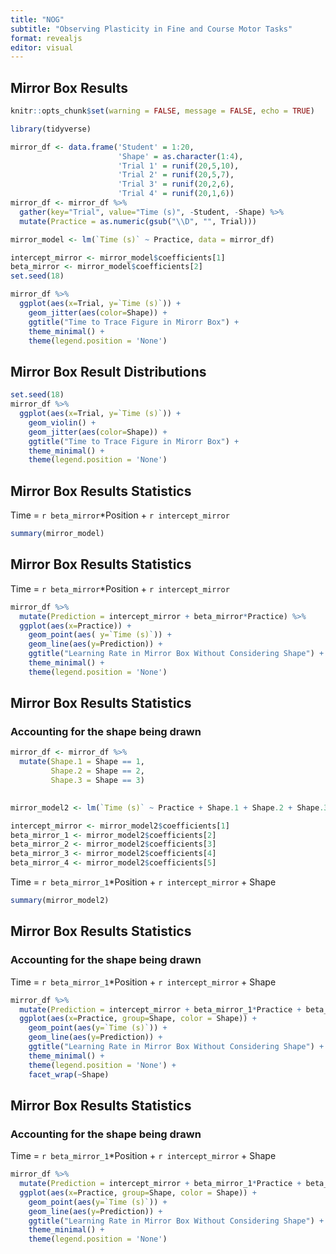 ```yaml
---
title: "NOG"
subtitle: "Observing Plasticity in Fine and Course Motor Tasks"
format: revealjs
editor: visual
---
```


## Mirror Box Results

```r
knitr::opts_chunk$set(warning = FALSE, message = FALSE, echo = TRUE)
```

```r
library(tidyverse)
```

```r
mirror_df <- data.frame('Student' = 1:20,
                        'Shape' = as.character(1:4),
                        'Trial 1' = runif(20,5,10),
                        'Trial 2' = runif(20,5,7),
                        'Trial 3' = runif(20,2,6),
                        'Trial 4' = runif(20,1,6))
mirror_df <- mirror_df %>%
  gather(key="Trial", value="Time (s)", -Student, -Shape) %>%
  mutate(Practice = as.numeric(gsub("\\D", "", Trial)))

mirror_model <- lm(`Time (s)` ~ Practice, data = mirror_df) 

intercept_mirror <- mirror_model$coefficients[1]
beta_mirror <- mirror_model$coefficients[2]
set.seed(18)

mirror_df %>%
  ggplot(aes(x=Trial, y=`Time (s)`)) +
    geom_jitter(aes(color=Shape)) +
    ggtitle("Time to Trace Figure in Mirorr Box") +
    theme_minimal() +
    theme(legend.position = 'None')
```

## Mirror Box Result Distributions

```r
set.seed(18)
mirror_df %>%
  ggplot(aes(x=Trial, y=`Time (s)`)) +
    geom_violin() +
    geom_jitter(aes(color=Shape)) +
    ggtitle("Time to Trace Figure in Mirorr Box") +
    theme_minimal() +
    theme(legend.position = 'None')
```

## Mirror Box Results Statistics

Time = `r beta_mirror`\*Position + `r intercept_mirror`

```r
summary(mirror_model)
```

## Mirror Box Results Statistics

Time = `r beta_mirror`\*Position + `r intercept_mirror`

```r
mirror_df %>%
  mutate(Prediction = intercept_mirror + beta_mirror*Practice) %>%
  ggplot(aes(x=Practice)) +
    geom_point(aes( y=`Time (s)`)) +
    geom_line(aes(y=Prediction)) +
    ggtitle("Learning Rate in Mirror Box Without Considering Shape") +
    theme_minimal() +
    theme(legend.position = 'None')
```

## Mirror Box Results Statistics
### Accounting for the shape being drawn
```r
mirror_df <- mirror_df %>%
  mutate(Shape.1 = Shape == 1,
         Shape.2 = Shape == 2,
         Shape.3 = Shape == 3)
  

mirror_model2 <- lm(`Time (s)` ~ Practice + Shape.1 + Shape.2 + Shape.3, data = mirror_df) 

intercept_mirror <- mirror_model2$coefficients[1]
beta_mirror_1 <- mirror_model2$coefficients[2]
beta_mirror_2 <- mirror_model2$coefficients[3]
beta_mirror_3 <- mirror_model2$coefficients[4]
beta_mirror_4 <- mirror_model2$coefficients[5]
```

Time = `r beta_mirror_1`\*Position + `r intercept_mirror` + Shape

```r
summary(mirror_model2)
```

## Mirror Box Results Statistics
### Accounting for the shape being drawn

Time = `r beta_mirror_1`\*Position + `r intercept_mirror` + Shape

```r
mirror_df %>%
  mutate(Prediction = intercept_mirror + beta_mirror_1*Practice + beta_mirror_2*Shape.1 + beta_mirror_3*Shape.2 + beta_mirror_4*Shape.3) %>%
  ggplot(aes(x=Practice, group=Shape, color = Shape)) +
    geom_point(aes(y=`Time (s)`)) +
    geom_line(aes(y=Prediction)) +
    ggtitle("Learning Rate in Mirror Box Without Considering Shape") +
    theme_minimal() +
    theme(legend.position = 'None') +
    facet_wrap(~Shape)
```

## Mirror Box Results Statistics
### Accounting for the shape being drawn

Time = `r beta_mirror_1`\*Position + `r intercept_mirror` + Shape

```r
mirror_df %>%
  mutate(Prediction = intercept_mirror + beta_mirror_1*Practice + beta_mirror_2*Shape.1 + beta_mirror_3*Shape.2 + beta_mirror_4*Shape.3) %>%
  ggplot(aes(x=Practice, group=Shape, color = Shape)) +
    geom_point(aes(y=`Time (s)`)) +
    geom_line(aes(y=Prediction)) +
    ggtitle("Learning Rate in Mirror Box Without Considering Shape") +
    theme_minimal() +
    theme(legend.position = 'None')
```

